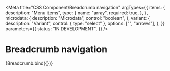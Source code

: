 <!-- @license CC0-1.0 -->


<Meta
  title="CSS Component/Breadcrumb navigation"
  argTypes={{
    items: {
      description: "Menu items",
      type: {
        name: "array",
        required: true,
      },
    },
    microdata: {
      description: "Microdata",
      control: "boolean",
    },
    variant: {
      description: "Variant",
      control: { type: "select" },
      options: ["", "arrows"],
    },
  }}
  parameters={{
    status: "IN DEVELOPMENT",
  }}
/>

# Breadcrumb navigation

<Canvas>
  <Story
    name="Breadcrumb navigation"
    args={{
      items: exampleItems,
      microdata: true,
      variant: "arrows",
    }}
  >
    {Breadcrumb.bind({})}
  </Story>
</Canvas>

<ArgsTable story="Breadcrumb navigation" />
